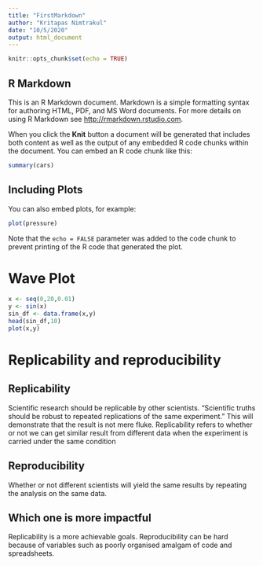 ```yaml
---
title: "FirstMarkdown"
author: "Kritapas Nimtrakul"
date: "10/5/2020"
output: html_document
---
```


```r
knitr::opts_chunk$set(echo = TRUE)
```

## R Markdown

This is an R Markdown document. Markdown is a simple formatting syntax for authoring HTML, PDF, and MS Word documents. For more details on using R Markdown see <http://rmarkdown.rstudio.com>.

When you click the **Knit** button a document will be generated that includes both content as well as the output of any embedded R code chunks within the document. You can embed an R code chunk like this:

```r
summary(cars)
```

## Including Plots

You can also embed plots, for example:

```r
plot(pressure)
```

Note that the `echo = FALSE` parameter was added to the code chunk to prevent printing of the R code that generated the plot.

# Wave Plot
```r
x <- seq(0,20,0.01)
y <- sin(x)
sin_df <- data.frame(x,y)
head(sin_df,10)
plot(x,y)
```

# Replicability and reproducibility
## Replicability
Scientific research should be replicable by other scientists.
"Scientific truths should be robust to repeated replications of the same experiment."
This will demonstrate that the result is not mere fluke.
Replicability refers to whether or not we can get similar result from different data when the experiment is carried under the same condition

## Reproducibility
Whether or not different scientists will yield the same results by repeating the analysis on the same data.

## Which one is more impactful
Replicability is a more achievable goals.
Reproducibility can be hard because of variables such as poorly organised amalgam of code and spreadsheets.
